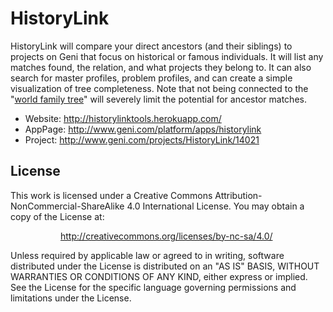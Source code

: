 = HistoryLink =
HistoryLink will compare your direct ancestors (and their siblings) to projects on Geni that focus on historical or famous individuals. It will list any matches found, the relation, and what projects they belong to. It can also search for master profiles, problem profiles, and can create a simple visualization of tree completeness.  Note that not being connected to the "[http://www.geni.com/worldfamilytree world family tree]" will severely limit the potential for ancestor matches.

* Website: http://historylinktools.herokuapp.com/
* AppPage: http://www.geni.com/platform/apps/historylink
* Project: http://www.geni.com/projects/HistoryLink/14021

== License ==
This work is licensed under a Creative Commons Attribution-NonCommercial-ShareAlike 4.0 International License.  You may obtain a copy of the License at:

::http://creativecommons.org/licenses/by-nc-sa/4.0/

Unless required by applicable law or agreed to in writing, software distributed under the License is distributed on an "AS IS" BASIS, WITHOUT WARRANTIES OR CONDITIONS OF ANY KIND, either express or implied. See the License for the specific language governing permissions and limitations under the License.
